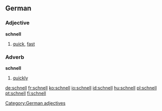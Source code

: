 ==German==

===Adjective===
'''schnell'''

# [[quick]], [[fast]]

===Adverb===
'''schnell'''

# [[quickly]]

[[Category:German adjectives]]

[[de:schnell]]
[[fr:schnell]]
[[ko:schnell]]
[[io:schnell]]
[[id:schnell]]
[[hu:schnell]]
[[pl:schnell]]
[[pt:schnell]]
[[fi:schnell]]